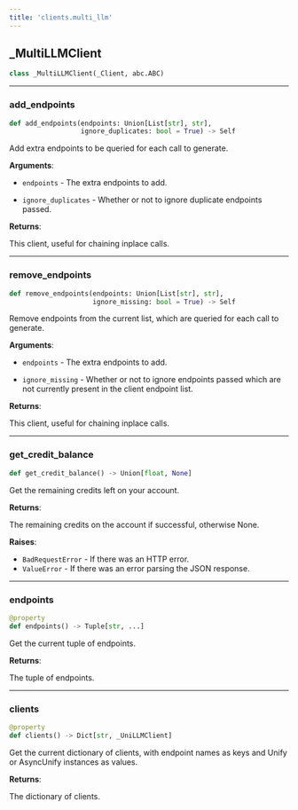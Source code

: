 ```yaml
---
title: 'clients.multi_llm'
---
```


<a id="chat.clients.multi_llm._MultiLLMClient"></a>

## \_MultiLLMClient

```python
class _MultiLLMClient(_Client, abc.ABC)
```

<a id="chat.clients.multi_llm._MultiLLMClient.add_endpoints"></a>

---

### add\_endpoints

```python
def add_endpoints(endpoints: Union[List[str], str],
                  ignore_duplicates: bool = True) -> Self
```

Add extra endpoints to be queried for each call to generate.

**Arguments**:

- `endpoints` - The extra endpoints to add.
  
- `ignore_duplicates` - Whether or not to ignore duplicate endpoints passed.
  

**Returns**:

  This client, useful for chaining inplace calls.

<a id="chat.clients.multi_llm._MultiLLMClient.remove_endpoints"></a>

---

### remove\_endpoints

```python
def remove_endpoints(endpoints: Union[List[str], str],
                     ignore_missing: bool = True) -> Self
```

Remove endpoints from the current list, which are queried for each call to
generate.

**Arguments**:

- `endpoints` - The extra endpoints to add.
  
- `ignore_missing` - Whether or not to ignore endpoints passed which are not
  currently present in the client endpoint list.
  

**Returns**:

  This client, useful for chaining inplace calls.

<a id="chat.clients.multi_llm._MultiLLMClient.get_credit_balance"></a>

---

### get\_credit\_balance

```python
def get_credit_balance() -> Union[float, None]
```

Get the remaining credits left on your account.

**Returns**:

  The remaining credits on the account if successful, otherwise None.

**Raises**:

- `BadRequestError` - If there was an HTTP error.
- `ValueError` - If there was an error parsing the JSON response.

<a id="chat.clients.multi_llm._MultiLLMClient.endpoints"></a>

---

### endpoints

```python
@property
def endpoints() -> Tuple[str, ...]
```

Get the current tuple of endpoints.

**Returns**:

  The tuple of endpoints.

<a id="chat.clients.multi_llm._MultiLLMClient.clients"></a>

---

### clients

```python
@property
def clients() -> Dict[str, _UniLLMClient]
```

Get the current dictionary of clients, with endpoint names as keys and
Unify or AsyncUnify instances as values.

**Returns**:

  The dictionary of clients.

<a id="chat.clients"></a>
